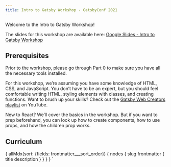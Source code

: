 ```yaml
---
title: Intro to Gatsby Workshop - GatsbyConf 2021
---
```



Welcome to the Intro to Gatsby Workshop!

The slides for this workshop are available here: [Google Slides - Intro to Gatsby Workshop](https://docs.google.com/presentation/d/1hDQkrkYYSw_gqfoLFk59IA9eNiQlFYT3tfAnNkIiNfk/)

## Prerequisites

Prior to the workshop, please go through <Link to="tutorial/part-0">Part 0</Link> to make sure you have all the necessary tools installed.

For this workshop, we’re assuming you have some knowledge of HTML, CSS, and JavaScript. You don’t have to be an expert, but you should feel comfortable writing HTML, styling elements with classes, and creating functions. Want to brush up your skills? Check out the [Gatsby Web Creators playlist](https://youtube.com/playlist?list=PLCU2qJekvcN2KKkCAOvkhcC5tfOKOQzR9) on YouTube.

New to React? We’ll cover the basics in the workshop. But if you want to prep beforehand, you can look up how to create components, how to use props, and how the children prop works.

## Curriculum

<TutorialList
  posts={props.data.allMdx.nodes}
/>

{
  allMdx(sort: {fields: frontmatter___sort_order}) {
    nodes {
      slug
      frontmatter {
        title
        description
      }
    }
  }
}
`
